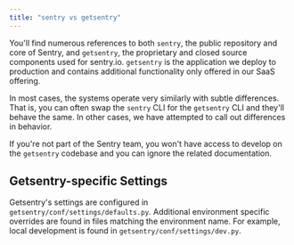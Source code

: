 ```yaml
---
title: "sentry vs getsentry"
---
```


You'll find numerous references to both `sentry`, the public repository and core of Sentry, and `getsentry`, the proprietary and closed source components used for sentry.io. `getsentry` is the application we deploy to production and contains additional functionality only offered in our SaaS offering.

In most cases, the systems operate very similarly with subtle differences. That is, you can often swap the `sentry` CLI for the `getsentry` CLI and they'll behave the same. In other cases, we have attempted to call out differences in behavior.

If you're not part of the Sentry team, you won't have access to develop on the `getsentry` codebase and you can ignore the related documentation.


## Getsentry-specific Settings

Getsentry's settings are configured in `getsentry/conf/settings/defaults.py`.
Additional environment specific overrides are found in files matching the
environment name. For example, local development is found in `getsentry/conf/settings/dev.py`.
